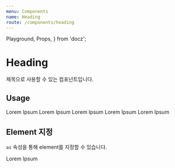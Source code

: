 ```yaml
---
menu: Components
name: Heading
route: /components/heading
---
```


  Playground,
  Props,
} from 'docz';

# Heading

제목으로 사용할 수 있는 컴포넌트입니다.

<Props of={Heading} />

## Usage

<Playground>
  <Heading level={1}>
    Lorem Ipsum
  </Heading>
  <Heading level={2}>
    Lorem Ipsum
  </Heading>
  <Heading level={3}>
    Lorem Ipsum
  </Heading>
  <Heading level={4}>
    Lorem Ipsum
  </Heading>
  <Heading level={5}>
    Lorem Ipsum
  </Heading>
</Playground>

## Element 지정

`as` 속성을 통해 element를 지정할 수 있습니다.

<Playground>
  <Heading level={2} as="h1">
    Lorem Ipsum
  </Heading>
</Playground>
